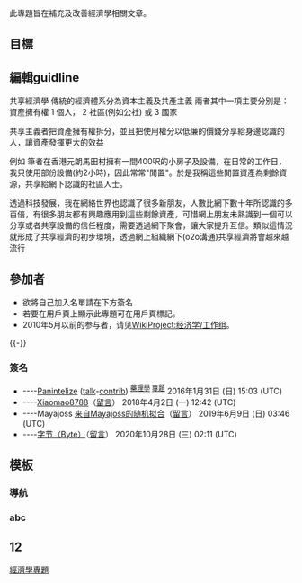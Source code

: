 {{维基专题状态
|1=semi-active
}}
{{Economics sidebar}}
<div class="tright">{{Articles by Quality and Importance mini
 |经济学
 }}</div>
{{Portal|經濟學}}
此專題旨在補充及改善經濟學相關文章。

==目標==
==編輯guidline==
共享經濟學
傳統的經濟體系分為資本主義及共產主義
兩者其中一項主要分別是：資產擁有權
1 個人， 2 社區(例如公社) 或 3 國家

共享主義者把資產擁有權拆分，並且把使用權分以低廉的價錢分享給身邊認識的人，讓資產發揮更大的效益

例如 筆者在香港元朗馬田村擁有一間400呎的小房子及設備，在日常的工作日，我只使用部份設備(約2小時)，因此常常"閒置"。於是我稱這些閒置資產為剩餘資源，共享給網下認識的社區人士。

透過科技發展，我在網絡世界也認識了很多新朋友，人數比網下數十年所認識的多百倍，有很多朋友都有興趣應用到這些剩餘資產，可惜網上朋友未熟識到一個可以分享或者共享設備的信任程度，需要透過網下聚會，讓大家提升互信。類似這情況就形成了共享經濟的初步環境，透過網上組織網下(o2o溝通)共享經濟將會越來越流行

==參加者==

*欲將自己加入名單請在下方簽名
*若要在用戶頁上顯示此專題可在用戶頁標記{{tlx|User WikiProject Economics}}。
*2010年5月以前的参与者，请见[[WikiProject:经济学/工作组|WikiProject:经济学/工作组]]。
{{User WikiProject Economics}}
{{Clear}}
{{-}}
===簽名===
*----[[User:Panintelize|Panintelize]] ([[user_talk:Panintelize|talk]]-[[Special:用户贡献/Panintelize|contrib]]) <sup>[[Portal:药理学|藥理學]] [[WikiProject:药理学|專題]]</sup> 2016年1月31日 (日) 15:03 (UTC)
*----[[User:Xiaomao8788|Xiaomao8788]]（[[User_talk:Xiaomao8788|留言]]） 2018年4月2日 (一) 12:42 (UTC)
*----Mayajoss [[User:Mayajoss|来自Mayajoss的随机拟合]]（[[User_talk:Mayajoss|留言]]） 2019年6月9日 (日) 03:46 (UTC)
*----[[User:字节|字节（Byte）]]（[[User_talk:字节|留言]]） 2020年10月28日 (三) 02:11 (UTC)

==模板==

{{Articles by Quality|topic=經濟學|project=經濟學|format=TOC}}
{{Articles by Importance|topic=經濟學|project=經濟學|format=TOC}}
===導航===
{{社會科學}}
{{財產種類}}
{{城市与区域规划}}
{{Means of Exchange}}
{{Economics}}
{{Microeconomics}}
{{Macroeconomics}}
{{經濟思想史}}
{{Keynesians}}
{{財產}}
===abc===
{{tlx|Econ-stub}}

==12==

{{tlx|WikiProject Economics}}
{{WikiProject Economics|category=no}}


{{Help navigation}}	
{{Wikipedia policies and guidelines}}	
{{WikiProject Footer}}

[[Category:經濟學專題|]]